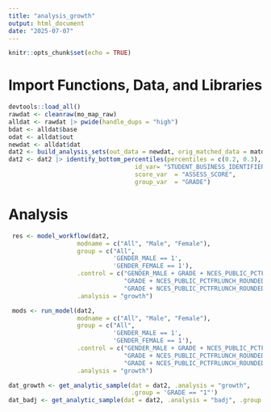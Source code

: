 ```yaml
---
title: "analysis_growth"
output: html_document
date: "2025-07-07"
---
```


```r
knitr::opts_chunk$set(echo = TRUE)
```


# Import Functions, Data, and Libraries

```r
devtools::load_all()
rawdat <- cleanraw(mo_map_raw) 
alldat <- rawdat |> pwide(handle_dups = "high")
bdat <- alldat$base
odat <- alldat$out
newdat <- alldat$dat
dat2 <- build_analysis_sets(out_data = newdat, orig_matched_data = matdat_loc3)$cc
dat2 <- dat2 |> identify_bottom_percentiles(percentiles = c(0.2, 0.3),
                                   id_var= "STUDENT_BUSINESS_IDENTIFIER",
                                   score_var  = "ASSESS_SCORE",
                                   group_var  = "GRADE")
```

# Analysis

```r
 res <- model_workflow(dat2,
                   modname = c("All", "Male", "Female"),
                   group = c("All",
                             'GENDER_MALE == 1',
                             'GENDER_FEMALE == 1'),
                   .control = c("GENDER_MALE + GRADE + NCES_PUBLIC_PCTFRLUNCH_ROUNDED + URBAN_LOC_21",
                                "GRADE + NCES_PUBLIC_PCTFRLUNCH_ROUNDED + URBAN_LOC_21",
                                "GRADE + NCES_PUBLIC_PCTFRLUNCH_ROUNDED + URBAN_LOC_21"),
                   .analysis = "growth")

```


```r
 mods <- run_model(dat2,
                   modname = c("All", "Male", "Female"),
                   group = c("All",
                             'GENDER_MALE == 1',
                             'GENDER_FEMALE == 1'),
                   .control = c("GENDER_MALE + GRADE + NCES_PUBLIC_PCTFRLUNCH_ROUNDED + URBAN_LOC_21",
                                "GRADE + NCES_PUBLIC_PCTFRLUNCH_ROUNDED + URBAN_LOC_21",
                                "GRADE + NCES_PUBLIC_PCTFRLUNCH_ROUNDED + URBAN_LOC_21"),
                   .analysis = "growth")
```


```r
dat_growth <- get_analytic_sample(dat = dat2, .analysis = "growth",
                                  .group = 'GRADE == "1"')
dat_badj <- get_analytic_sample(dat = dat2, .analysis = "badj", .group = 'GRADE == "1"')
```

